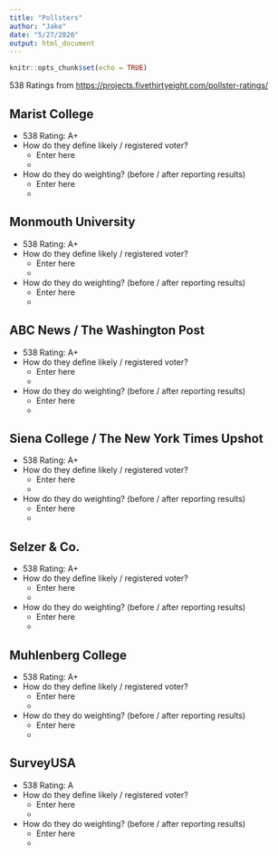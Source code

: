 ```yaml
---
title: "Pollsters"
author: "Jake"
date: "5/27/2020"
output: html_document
---
```


```r
knitr::opts_chunk$set(echo = TRUE)
```

538 Ratings from <https://projects.fivethirtyeight.com/pollster-ratings/>

## Marist College
* 538 Rating: A+
* How do they define likely / registered voter?
    - Enter here
    - <link here>
* How do they do weighting? (before / after reporting results)
    - Enter here
    - <link here>
    
## Monmouth University
* 538 Rating: A+
* How do they define likely / registered voter?
    - Enter here
    - <link here>
* How do they do weighting? (before / after reporting results)
    - Enter here
    - <link here>
    
## ABC News / The Washington Post
* 538 Rating: A+
* How do they define likely / registered voter?
    - Enter here
    - <link here>
* How do they do weighting? (before / after reporting results)
    - Enter here
    - <link here>
    
## Siena College / The New York Times Upshot
* 538 Rating: A+
* How do they define likely / registered voter?
    - Enter here
    - <link here>
* How do they do weighting? (before / after reporting results)
    - Enter here
    - <link here>
    
## Selzer & Co.
* 538 Rating: A+
* How do they define likely / registered voter?
    - Enter here
    - <link here>
* How do they do weighting? (before / after reporting results)
    - Enter here
    - <link here>

## Muhlenberg College
* 538 Rating: A+
* How do they define likely / registered voter?
    - Enter here
    - <link here>
* How do they do weighting? (before / after reporting results)
    - Enter here
    - <link here>
    
## SurveyUSA
* 538 Rating: A
* How do they define likely / registered voter?
    - Enter here
    - <link here>
* How do they do weighting? (before / after reporting results)
    - Enter here
    - <link here>
